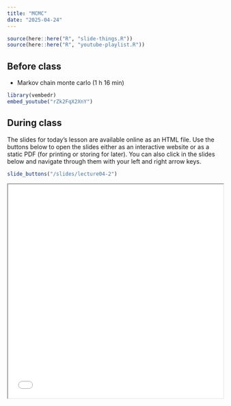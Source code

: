 ```yaml
---
title: "MCMC"
date: "2025-04-24"
---
```


```r
source(here::here("R", "slide-things.R"))
source(here::here("R", "youtube-playlist.R"))
```


## Before class

- <i class="fab fa-youtube"></i> Markov chain monte carlo (1 h 16 min)

```r
library(vembedr)
embed_youtube("rZk2FqX2XnY")
```

## During class

The slides for today's lesson are available online as an HTML file. Use the buttons below to open the slides either as an interactive website or as a static PDF (for printing or storing for later). You can also click in the slides below and navigate through them with your left and right arrow keys.

```r
slide_buttons("/slides/lecture04-2")
```
<iframe src="/slides/lecture04-2.html" width="100%" height="500px"></iframe> 